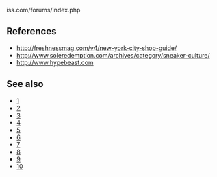 iss.com/forums/index.php

==References==
*http://freshnessmag.com/v4/new-york-city-shop-guide/
*http://www.soleredemption.com/archives/category/sneaker-culture/
*http://www.hypebeast.com

== See also ==
*[http://freshnessmag.com/v4/]
*[http://www.nike.com/nikeskateboarding/v2/main.html]
*[http://www.hypebeast.com/]
*[http://www.flightclubny.com/index.php?fc=ny]
*[http://pickyourshoes.com/]
*[http://23isback.com/]
*[http://www.issforums.com/forums/]
*[http://niketalk.com/]
*[http://www.conceptshop.com.hk/AboutUs.jsp]
*[http://www.sneaker-websites.com/sneaker-blog/hypebeast-fashion-sneaker-website/]
{{Uncategorized|date=April 2007}}